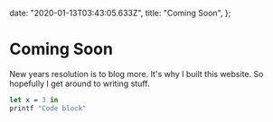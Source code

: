 
  date: "2020-01-13T03:43:05.633Z",
  title: "Coming Soon",
};


# Coming Soon

New years resolution is to blog more. It's why I built this website. So hopefully I get around to writing stuff.

```ocaml
let x = 3 in
printf "Code block"
```

